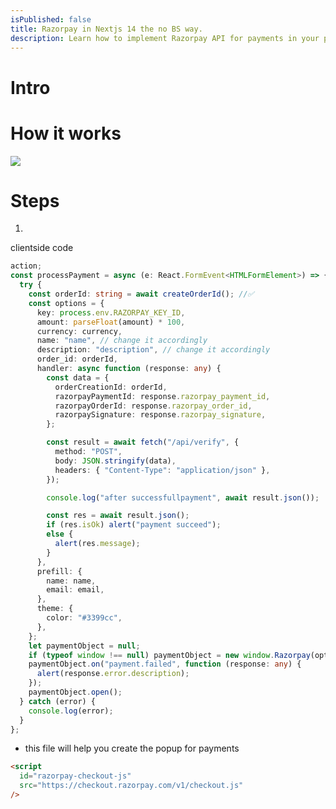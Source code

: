 ```yaml
---
isPublished: false
title: Razorpay in Nextjs 14 the no BS way.
description: Learn how to implement Razorpay API for payments in your projects.
---
```


# Intro

# How it works

<img src="https://razorpay.com/docs/build/browser/assets/images/payment-flow-pg.jpg" />

# Steps

1.

clientside code

```ts
action;
const processPayment = async (e: React.FormEvent<HTMLFormElement>) => {
  try {
    const orderId: string = await createOrderId(); //✅
    const options = {
      key: process.env.RAZORPAY_KEY_ID,
      amount: parseFloat(amount) * 100,
      currency: currency,
      name: "name", // change it accordingly
      description: "description", // change it accordingly
      order_id: orderId,
      handler: async function (response: any) {
        const data = {
          orderCreationId: orderId,
          razorpayPaymentId: response.razorpay_payment_id,
          razorpayOrderId: response.razorpay_order_id,
          razorpaySignature: response.razorpay_signature,
        };

        const result = await fetch("/api/verify", {
          method: "POST",
          body: JSON.stringify(data),
          headers: { "Content-Type": "application/json" },
        });

        console.log("after successfullpayment", await result.json());

        const res = await result.json();
        if (res.isOk) alert("payment succeed");
        else {
          alert(res.message);
        }
      },
      prefill: {
        name: name,
        email: email,
      },
      theme: {
        color: "#3399cc",
      },
    };
    let paymentObject = null;
    if (typeof window !== null) paymentObject = new window.Razorpay(options);
    paymentObject.on("payment.failed", function (response: any) {
      alert(response.error.description);
    });
    paymentObject.open();
  } catch (error) {
    console.log(error);
  }
};
```

- this file will help you create the popup for payments

```html
<script
  id="razorpay-checkout-js"
  src="https://checkout.razorpay.com/v1/checkout.js"
/>
```
